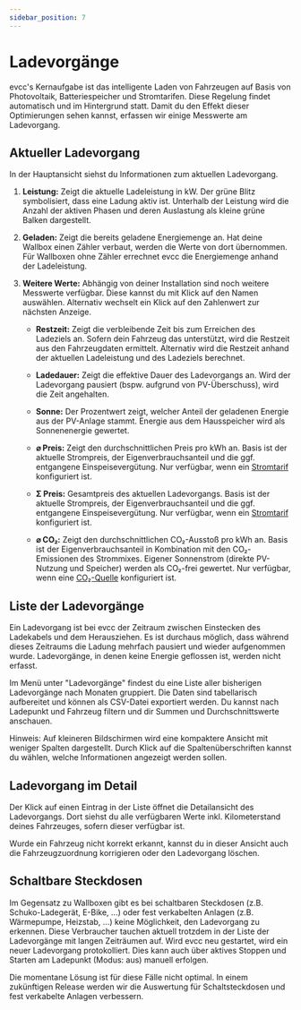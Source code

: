 ```yaml
---
sidebar_position: 7
---
```



# Ladevorgänge

evcc's Kernaufgabe ist das intelligente Laden von Fahrzeugen auf Basis von Photovoltaik, Batteriespeicher und Stromtarifen.
Diese Regelung findet automatisch und im Hintergrund statt.
Damit du den Effekt dieser Optimierungen sehen kannst, erfassen wir einige Messwerte am Ladevorgang.

## Aktueller Ladevorgang

In der Hauptansicht siehst du Informationen zum aktuellen Ladevorgang.

<Screenshot name="features/screenshots/charging-sessions-main-ui" caption="Messwerte am Ladevorgang" />

1. **Leistung:** Zeigt die aktuelle Ladeleistung in kW.
Der grüne Blitz symbolisiert, dass eine Ladung aktiv ist.
Unterhalb der Leistung wird die Anzahl der aktiven Phasen und deren Auslastung als kleine grüne Balken dargestellt.

2. **Geladen:** Zeigt die bereits geladene Energiemenge an.
Hat deine Wallbox einen Zähler verbaut, werden die Werte von dort übernommen.
Für Wallboxen ohne Zähler errechnet evcc die Energiemenge anhand der Ladeleistung.

3. **Weitere Werte:** Abhängig von deiner Installation sind noch weitere Messwerte verfügbar.
Diese kannst du mit Klick auf den Namen auswählen.
Alternativ wechselt ein Klick auf den Zahlenwert zur nächsten Anzeige.
    
    * **Restzeit:** Zeigt die verbleibende Zeit bis zum Erreichen des Ladeziels an.
    Sofern dein Fahrzeug das unterstützt, wird die Restzeit aus den Fahrzeugdaten ermittelt.
    Alternativ wird die Restzeit anhand der aktuellen Ladeleistung und des Ladeziels berechnet.

    * **Ladedauer:** Zeigt die effektive Dauer des Ladevorgangs an.
    Wird der Ladevorgang pausiert (bspw. aufgrund von PV-Überschuss), wird die Zeit angehalten.

    * **Sonne:** Der Prozentwert zeigt, welcher Anteil der geladenen Energie aus der PV-Anlage stammt.
    Energie aus dem Hausspeicher wird als Sonnenenergie gewertet.

    * **⌀ Preis:** Zeigt den durchschnittlichen Preis pro kWh an.
    Basis ist der aktuelle Strompreis, der Eigenverbrauchsanteil und die ggf. entgangene Einspeisevergütung.
    Nur verfügbar, wenn ein [Stromtarif](./dynamic-prices) konfiguriert ist.

    * **Σ Preis:** Gesamtpreis des aktuellen Ladevorgangs.
    Basis ist der aktuelle Strompreis, der Eigenverbrauchsanteil und die ggf. entgangene Einspeisevergütung.
    Nur verfügbar, wenn ein [Stromtarif](./dynamic-prices) konfiguriert ist.

    * **⌀ CO₂:** Zeigt den durchschnittlichen CO₂-Ausstoß pro kWh an.
    Basis ist der Eigenverbrauchsanteil in Kombination mit den CO₂-Emissionen des Strommixes.
    Eigener Sonnenstrom (direkte PV-Nutzung und Speicher) werden als CO₂-frei gewertet.
    Nur verfügbar, wenn eine [CO₂-Quelle](./co2) konfiguriert ist.

## Liste der Ladevorgänge

Ein Ladevorgang ist bei evcc der Zeitraum zwischen Einstecken des Ladekabels und dem Herausziehen.
Es ist durchaus möglich, dass während dieses Zeitraums die Ladung mehrfach pausiert und wieder aufgenommen wurde.
Ladevorgänge, in denen keine Energie geflossen ist, werden nicht erfasst.

Im Menü unter "Ladevorgänge" findest du eine Liste aller bisherigen Ladevorgänge nach Monaten gruppiert.
Die Daten sind tabellarisch aufbereitet und können als CSV-Datei exportiert werden.
Du kannst nach Ladepunkt und Fahrzeug filtern und dir Summen und Durchschnittswerte anschauen.

<Screenshot name="features/screenshots/charging-sessions-list" caption="Liste der Ladevorgänge eines Monats" />

Hinweis: Auf kleineren Bildschirmen wird eine kompaktere Ansicht mit weniger Spalten dargestellt.
Durch Klick auf die Spaltenüberschriften kannst du wählen, welche Informationen angezeigt werden sollen.

## Ladevorgang im Detail

Der Klick auf einen Eintrag in der Liste öffnet die Detailansicht des Ladevorgangs.
Dort siehst du alle verfügbaren Werte inkl. Kilometerstand deines Fahrzeuges, sofern dieser verfügbar ist.

Wurde ein Fahrzeug nicht korrekt erkannt, kannst du in dieser Ansicht auch die Fahrzeugzuordnung korrigieren oder den Ladevorgang löschen.

<Screenshot name="features/screenshots/charging-sessions-detail" caption="Detailansicht eines Ladevorgangs" />

## Schaltbare Steckdosen

Im Gegensatz zu Wallboxen gibt es bei schaltbaren Steckdosen (z.B. Schuko-Ladegerät, E-Bike, ...) oder fest verkabelten Anlagen (z.B. Wärmepumpe, Heizstab, ...) keine Möglichkeit, den Ladevorgang zu erkennen.
Diese Verbraucher tauchen aktuell trotzdem in der Liste der Ladevorgänge mit langen Zeiträumen auf.
Wird evcc neu gestartet, wird ein neuer Ladevorgang protokolliert.
Dies kann auch über aktives Stoppen und Starten am Ladepunkt (Modus: aus) manuell erfolgen.

Die momentane Lösung ist für diese Fälle nicht optimal.
In einem zukünftigen Release werden wir die Auswertung für Schaltsteckdosen und fest verkabelte Anlagen verbessern.
